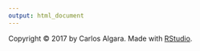 ```yaml
---
output: html_document
---
```

<p>Copyright &copy; 2017 by Carlos Algara. Made with [RStudio](http://http://rstudio.com/).</p>

